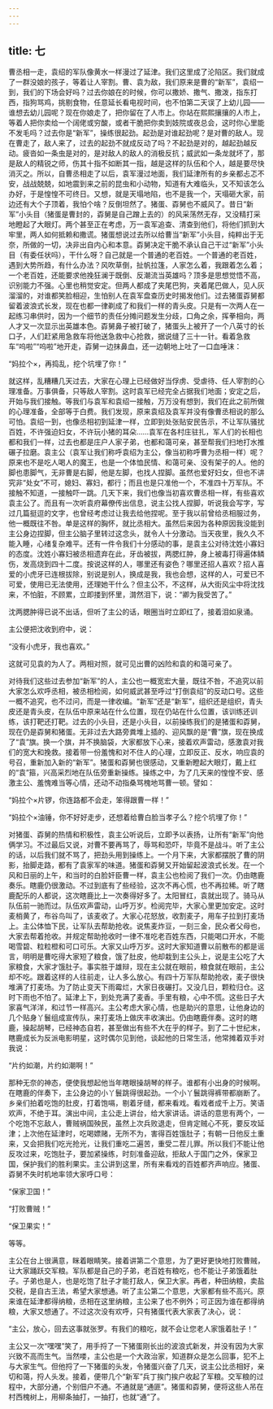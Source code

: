 ```yaml
---
---
---
```

title: 七
---




曹丞相一走，袁绍的军队像黄水一样漫过了延津。我们这里成了沦陷区。我们就成了一群没娘的孩子，等着让人宰割。曹、袁为敌，我们原来是曹的“新军”，袁绍一到，我们的下场会好吗？过去你娘在的时候，你可以撒娇、撒气、撒泼，指东打西，指狗骂鸡，挑剔食物，任意延长看电视时间，也不怕第二天误了上幼儿园——谁想去幼儿园呢？现在你娘走了，把你留在了人市上。你站在熙熙攘攘的人市上，等着人把你卖给一个阔佬或穷酸，或者干脆把你卖到妓院或夜总会，这时你心里能不发毛吗？过去你是“新军”，操练很起劲。起劲是对谁起劲呢？是对曹的敌人。现在曹走了，敌人来了，过去的起劲不就成反动了吗？不起劲是对的，越起劲越反动。疲沓如一条虫是对的，是对敌人的敌人的消极反抗；威武如一条龙就坏了，那是敌人的精锐之师，伤其十指不如断其一指，越是这样的队伍和个人，越是要尽快消灭之。所以，自曹丞相走了以后，袁军漫过地面，我们延津所有的乡亲都忐忑不安，战战兢兢，如地震到来之前的昆虫和小动物，知道有大难临头，又不知该怎么办好，于是惶惶不可终日。又想，就是天塌地陷，也不是我一个，天塌砸大家，前边还有大个子顶着，我怕个啥？反倒坦然了。猪蛋、孬舅也不威风了。昔日“新军”小头目（猪蛋是曹封的，孬舅是自己蹭上去的）的风采荡然无存，又没精打采地瞪起了大眼灯。两个甚至正在考虑，万一袁军追查、清查到他们，将他们抓到大牢里，两人如何抵赖和撒谎。猪蛋想说过去所以给曹当“新军”小头目，纯粹出于无奈，所做的一切，决非出自内心和本意。孬舅决定干脆不承认自己干过“新军”小头目（有委任状吗），干什么呀？自己就是一个普通的老百姓。一个普通的老百姓，遇到大势所趋，有什么办法？风吹草倒，扯帆拉篷，人家怎么着，我跟着怎么着；一个老百姓，还能要求他挽狂澜于既倒、反潮流当英雄吗？顶多是思想觉悟不高，识别能力不强。心里也稍觉安定。但两人都成了夹尾巴狗，夹着尾巴做人，见人灰溜溜的，对谁都笑脸相迎，生怕别人在袁军盘查历史时揭发他们。过去猪蛋孬舅都留着波浪式长发，现在也都一律剃成了和我们一样的青头皮。只是有一次两人在一起练习串供时，因为一个细节的责任分摊问题发生分歧，口角之余，挥拳相向，两人才又一次显示出英雄本色。孬舅鼻子被打破了，猪蛋头上被开了一个八英寸的长口子，人们赶紧用急救车将他送急救中心抢救，据说缝了三十一针。看着急救车“呜啦”“呜啦”地开走，孬舅一边抹鼻血，还一边朝地上吐了一口血唾沫：

“妈拉个×，再捣乱，挖个坑埋了你！”

就这样，乱糟糟几天过去，大家在心理上已经做好当俘虏、受虐待、任人宰割的心理准备。万事俱备，只等敌人宰割。这时袁军已经完全占据我们地面；安定之后，开始与我们接触。等我们与袁军和袁绍一接触，万万没有想到，我们在此之前所做的心理准备，全部等于白费。我们发现，原来袁绍及袁军并没有像曹丞相说的那么可怕。袁绍一到，也像丞相初到延津一样，立即到处张贴安民告示，不让军队骚扰百姓，不许强迫妇女，不许玩小猪的耳朵……袁军在各村庄驻扎，军人们的长相也都和我们一样，过去也都是庄户人家子弟，也都和蔼可亲，甚至帮我们扫地打水推碾子拉磨。袁主公（袁军让我们称呼袁绍为主公，像当初称呼曹为丞相一样）呢？原来也不是吃人喝人的魔王，也是一个体恤民情、和蔼可亲、没有架子的人。他的脚也患脚气，无非曹是右脚，他是左脚，也找人捏脚。虽然也爱好妇女，但也不讲究非“处女”不可，媳妇、寡妇，都行；而且也是只准他一个，不准四十万军队。不接触不知道，一接触吓一跳。几天下来，我们也像当初喜欢曹丞相一样，有些喜欢袁主公了。而且有一次听袁府幕僚传出信息，说主公找人捏脚，听说我会写字，写过几篇挺逗的文字，也曾经考虑过让我去给他捏呢。至于我以前曾给丞相服过务，他一概既往不咎。单是这样的胸怀，就比丞相大。虽然后来因为各种原因我没能到主公身边捏脚，但主公脑子里转过这念头，就令人十分激动。当天夜里，我久久不能入睡，心绪复杂难平。还有一件令我们十分感动的事，是袁主公对待沈姓小寡妇的态度。沈姓小寡妇被丞相遗弃在此，牙齿被拔，两腮红肿，身上被毒打得遍体鳞伤，发高烧到四十二度。按说这样的人，哪里还有姿色？哪里还招人喜欢？招人喜爱的小虎牙已连根拔除，别说是别人，换成是我，我也会想，这样的人，可爱已不可爱，使用已无法使用，还理她干什么？但主公不，不这样，从大街风尘中将沈找来，不怕脏，不顾累，立即搂到怀里，潸然泪下，说：“卿为我受苦了。”

沈两腮肿得已说不出话，但听了主公的话，眼圈当时立即红了，接着泪如泉涌。

主公便把沈收到府中，说：

“没有小虎牙，我也喜欢。”

这就可见袁的为人了。两相对照，就可见出曹的凶险和袁的和蔼可亲了。

对待我们这些过去参加“新军”的人，主公也一概宽宏大量，既往不咎，不追究以前大家怎么欢呼丞相，被丞相检阅，如何威武甚至呼过“打倒袁绍”的反动口号。这些一概不追究，也不过问，而是一律收编。“新军”还是“新军”，组织还是组织，青头皮还是青头皮，在队伍中原来站在什么位置，现在仍站在什么位置，该训练还训练，该打靶还打靶。过去的小头目，还是小头目，以前操练我们的是猪蛋和孬舅，现在仍是孬舅和猪蛋。无非过去大路旁粪堆上插的、迎风飘的是“曹”旗，现在换成了“袁”旗。换一个旗，并不换脑袋，大家都放下心来，接着欢声雷动，感激袁对我们的宽大和挽救。接着带一份羞愧和对不住人的心理，立即反正、反水，响应袁的号召，重新加入新的“新军”。猪蛋和孬舅也很感动，又重新瞪起大眼灯，戴上红的“袁”箍，兴高采烈地在队伍旁重新操练。操练之中，为了几天来的惶惶不安、感激主公、羞愧难当等心情，还动不动指桑骂槐地骂曹一顿。譬如：

“妈拉个×片锣，你连路都不会走，笨得跟曹一样！”

“妈拉个×油锤，你不好好走步，还想着给曹白脸当孝子么？挖个坑埋了你！”

对猪蛋、孬舅的热情和积极性，袁主公听说后，立即予以表扬，让所有“新军”向他俩学习。不过最后又说，对曹不要再骂了，辱骂和恐吓，毕竟不是战斗。听了主公的话，以后我们就不骂了，把劲头用到操练上。一个月下来，大家都摆脱了曹的阴影，抬脚走路，都有了袁家军的味道。猪蛋和孬舅又开始留起波浪式长发。在一个风和日丽的上午，和当时的白脸奸臣曹一样，袁主公也检阅了我们一次。仍由瞎鹿奏乐。瞎鹿仍很激动。不过到底有了些经验，这次不再心慌，也不再拉稀。听了瞎鹿配乐的人都说，这次瞎鹿比上一次奏得好多了。太阳冒红，袁就出现了。骑马从队伍前一驰而过。队伍欢声雷动，山呼万岁。检阅完毕，大家心里更加安定。这时麦梢黄了，布谷鸟叫了，该麦收了。大家心花怒放，收割麦子，用车子拉到打麦场上。主公体恤下民，让军队去帮助抢收。说焦麦炸豆，一刻三金，民众者父母也，大家去帮着抢收。并规定帮助抢收时一律不准吃老百姓东西，只能喝口开水，不能喝雪碧、粒粒橙和可口可乐。大家又山呼万岁。这时大家知道曹以前散布的都是谣言，明明是曹吃得大家短了粮食，饿了肚皮，他却栽到主公头上，说是主公吃了大家粮食，大家才饿肚子。事实胜于雄辩，现在主公就在眼前，粮食就在眼前，主公却不吃。跟着这样的人往前走，让人多么放心。有四十万军队帮助抢收，麦子很快堆满了打麦场。为了防止变天下雨霉烂，大家日夜碾打。又没几日，颗粒归仓。这时下雨也不怕了。延津上下，到处充满了麦香。手里有粮，心中不慌。这些日子大家喜气洋洋，和过节一样高兴。主公考虑大家心情，也是助兴的意思，让他身边的几个贴身丫鬟组成宣传队，来打麦场上做庆丰收演出。仍由瞎鹿伴奏。这时的瞎鹿，操起胡琴，已经神态自若，甚至做出有些不大在乎的样子。到了二十世纪末，瞎鹿成长为反派电影明星，这时偶尔见到他，谈起他的日常生活，他常摊着双手对我说：

“片约如潮，片约如潮啊！”

那种无奈的神态，便使我想起他当年瞎眼操胡琴的样子。谁都有小出身的时候啊。在瞎鹿的伴奏下，主公身边的小丫鬟跳得很起劲。一个小丫鬟跳得裤带都崩断了。乡亲们拍着吃饱的肚皮，打着饱嗝，剔着牙缝，都来看戏。看戏者成千上万。笑语欢声，不绝于耳。演出中间，主公走上讲台，给大家讲话。讲话的意思有两个，一个吃饱不忘敌人，曹贼祸国殃民，虽然上次兵败退走，但肯定贼心不死，要反攻延津；上次他在延津时，吃喝嫖赌，无所不为，害得百姓饿肚子；有朝一日他反土重来，又会把我们吃光抢光，让我们重吃二遍苦，重受二茬儿罪。所以我们不能让他反攻过来，吃饱肚子，要加紧操练，时刻准备迎敌，拒敌人于国门之外，保家卫国，保护我们的胜利果实。主公讲到这里，所有来看戏的百姓都齐声响应。猪蛋、孬舅不失时机地率领大家呼口号：

“保家卫国！”

“打败曹贼！”

“保卫果实！”

等等。

主公在台上很满意，眯着眼睛笑。接着讲第二个意思，为了更好更快地打败曹贼，让大家踊跃交军粮。军队都是自己的子弟，老百姓有粮吃，也不能让子弟饿着肚子。子弟也是人，也是吃饱了肚子才能打敌人，保卫大家。再者，种田纳粮，卖盐交税，是自古王法，希望大家想通。听了主公第二个意思，大家都有些不高兴。原来谁在延津都得纳粮，丞相在这里纳粮，主公来了也不例外；可正因为谁在都得纳粮，大家又想通了。不过这次没有欢呼，只有猪蛋代表大家表了决心，说：

“主公，放心，回去这事就张罗。有我们的粮吃，就不会让您老人家饿着肚子！”

主公又一次“嘿嘿”笑了，用手捋了一下猪蛋刚长出的波浪式新发，并没有因为大家兴致不高而生气。当然喽，主公也是一个大政治家，知道群众是怎么回事，犯不上与大家生气。但他捋了一下猪蛋的头发，令猪蛋兴奋了几天，说主公比丞相好，亲切和蔼，捋人头发。接着，便带几个“新军”兵丁挨门挨户收起了军粮。交军粮的过程中，大部分通，个别佃户不通。不通就是“通匪”。猪蛋和孬舅，便将这些人吊在村西槐树上，用柳条抽打，一抽打，也就“通”了。